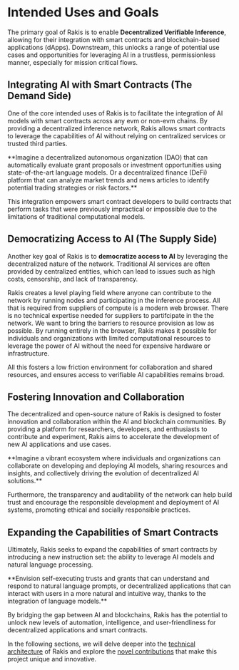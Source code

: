 
# Intended Uses and Goals

The primary goal of Rakis is to enable **Decentralized Verifiable Inference**, allowing for their integration with smart contracts and blockchain-based applications (dApps). Downstream, this unlocks a range of potential use cases and opportunities for leveraging AI in a trustless, permissionless manner, especially for mission critical flows. 

## Integrating AI with Smart Contracts (The Demand Side)

One of the core intended uses of Rakis is to facilitate the integration of AI models with smart contracts across any evm or non-evm chains. By providing a decentralized inference network, Rakis allows smart contracts to leverage the capabilities of AI without relying on centralized services or trusted third parties.

<Callout>
**Imagine a decentralized autonomous organization (DAO) that can automatically evaluate grant proposals or investment opportunities using state-of-the-art language models. Or a decentralized finance (DeFi) platform that can analyze market trends and news articles to identify potential trading strategies or risk factors.**
</Callout>

This integration empowers smart contract developers to build contracts that perform tasks that were previously impractical or impossible due to the limitations of traditional computational models.

## Democratizing Access to AI (The Supply Side)

Another key goal of Rakis is to **democratize access to AI** by leveraging the decentralized nature of the network. Traditional AI services are often provided by centralized entities, which can lead to issues such as high costs, censorship, and lack of transparency.


Rakis creates a level playing field where anyone can contribute to the network by running nodes and participating in the inference process. All that is required from suppliers of compute is a modern web browser. There is no technical expertise needed for suppliers to partifcipate in the the network. We want to bring the barriers to resource provision as low as possible. By running entirely in the browser, Rakis makes it possible for individuals and organizations with limited computational resources to leverage the power of AI without the need for expensive hardware or infrastructure.

All this fosters a low friction environment for collaboration and shared resources, and ensures access to verifiable AI capabilities remains broad.



## Fostering Innovation and Collaboration

The decentralized and open-source nature of Rakis is designed to foster innovation and collaboration within the AI and blockchain communities. By providing a platform for researchers, developers, and enthusiasts to contribute and experiment, Rakis aims to accelerate the development of new AI applications and use cases.

<Callout>
**Imagine a vibrant ecosystem where individuals and organizations can collaborate on developing and deploying AI models, sharing resources and insights, and collectively driving the evolution of decentralized AI solutions.**
</Callout>

Furthermore, the transparency and auditability of the network can help build trust and encourage the responsible development and deployment of AI systems, promoting ethical and socially responsible practices.

## Expanding the Capabilities of Smart Contracts

Ultimately, Rakis seeks to expand the capabilities of smart contracts by introducing a new instruction set: the ability to leverage AI models and natural language processing.

<Callout>
**Envision self-executing trusts and grants that can understand and respond to natural language prompts, or decentralized applications that can interact with users in a more natural and intuitive way, thanks to the integration of language models.**
</Callout>

By bridging the gap between AI and blockchains, Rakis has the potential to unlock new levels of automation, intelligence, and user-friendliness for decentralized applications and smart contracts.

In the following sections, we will delve deeper into the [technical architecture](/technical-architecture) of Rakis and explore the [novel contributions](/story-of-rakis/novel-contributions) that make this project unique and innovative.